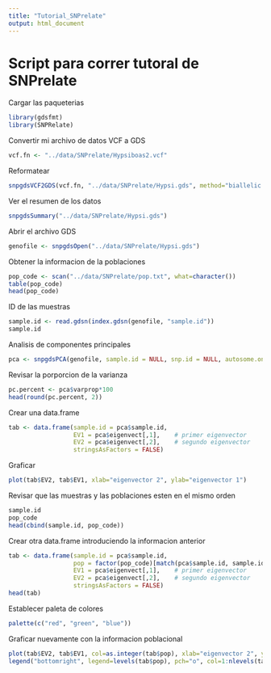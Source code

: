 ```yaml
---
title: "Tutorial_SNPrelate"
output: html_document
---
```


# Script para correr tutoral de SNPrelate

Cargar las paqueterias
```r

library(gdsfmt)
library(SNPRelate)

```

Convertir mi archivo de datos VCF a GDS
```r
vcf.fn <- "../data/SNPrelate/Hypsiboas2.vcf"

```
Reformatear
```r
snpgdsVCF2GDS(vcf.fn, "../data/SNPrelate/Hypsi.gds", method="biallelic.only")
```
Ver el resumen de los datos
```r
snpgdsSummary("../data/SNPrelate/Hypsi.gds")
```
Abrir el archivo GDS
```r
genofile <- snpgdsOpen("../data/SNPrelate/Hypsi.gds")
```
Obtener la informacion de la poblaciones
```r
pop_code <- scan("../data/SNPrelate/pop.txt", what=character())
table(pop_code)
head(pop_code)
```
ID de las muestras
```r
sample.id <- read.gdsn(index.gdsn(genofile, "sample.id"))
sample.id
```
Analisis de componentes principales
```r
pca <- snpgdsPCA(genofile, sample.id = NULL, snp.id = NULL, autosome.only = F, num.thread=2)
```

Revisar la porporcion de la varianza
```r
pc.percent <- pca$varprop*100
head(round(pc.percent, 2))
```
Crear una data.frame
```r
tab <- data.frame(sample.id = pca$sample.id,
                  EV1 = pca$eigenvect[,1],    # primer eigenvector
                  EV2 = pca$eigenvect[,2],    # segundo eigenvector
                  stringsAsFactors = FALSE)
```

Graficar
```r
plot(tab$EV2, tab$EV1, xlab="eigenvector 2", ylab="eigenvector 1")
```

Revisar que las muestras y las poblaciones esten en el mismo orden
```r
sample.id
pop_code
head(cbind(sample.id, pop_code))
```

Crear otra data.frame introduciendo la informacion anterior
```r
tab <- data.frame(sample.id = pca$sample.id,
                  pop = factor(pop_code)[match(pca$sample.id, sample.id)],
                  EV1 = pca$eigenvect[,1],    # primer eigenvector
                  EV2 = pca$eigenvect[,2],    # segundo eigenvector
                  stringsAsFactors = FALSE)
head(tab)
```

Establecer paleta de colores
```r
palette(c("red", "green", "blue"))
```

Graficar nuevamente con la informacion poblacional
```r
plot(tab$EV2, tab$EV1, col=as.integer(tab$pop), xlab="eigenvector 2", ylab="eigenvector 1")
legend("bottomright", legend=levels(tab$pop), pch="o", col=1:nlevels(tab$pop))

```
